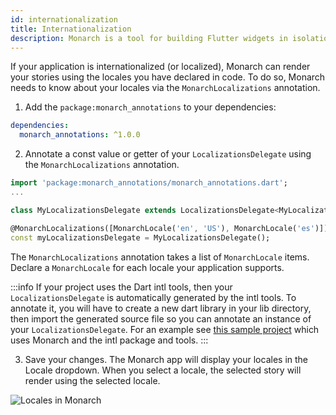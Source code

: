 ```yaml
---
id: internationalization
title: Internationalization
description: Monarch is a tool for building Flutter widgets in isolation. It makes it easy to build, test and debug complex UIs.
---
```


If your application is internationalized (or localized), Monarch can render your 
stories using the locales you have declared in code. To do so, Monarch 
needs to know about your locales via the `MonarchLocalizations` annotation. 

1. Add the `package:monarch_annotations` to your dependencies:
```yaml
dependencies:
  monarch_annotations: ^1.0.0
``` 

2. Annotate a const value or getter of your `LocalizationsDelegate` using the 
`MonarchLocalizations` annotation. 
```dart
import 'package:monarch_annotations/monarch_annotations.dart';
...

class MyLocalizationsDelegate extends LocalizationsDelegate<MyLocalizations> {...}

@MonarchLocalizations([MonarchLocale('en', 'US'), MonarchLocale('es')])
const myLocalizationsDelegate = MyLocalizationsDelegate();
```
The `MonarchLocalizations` annotation takes a list of `MonarchLocale` items. Declare 
a `MonarchLocale` for each locale your application supports.

:::info
If your project uses the Dart intl tools, then your `LocalizationsDelegate` is automatically 
generated by the intl tools. To annotate it, you will have to create a new dart library 
in your lib directory, then import the generated source file so you can annotate an 
instance of your `LocalizationsDelegate`. For an example see 
[this sample project](https://github.com/Dropsource/monarch_samples/tree/master/samples_intl_tools) 
which uses Monarch and the intl package and tools.
:::

3. Save your changes. The Monarch app will display your locales in the Locale dropdown.
When you select a locale, the selected story will render using the selected locale.

<img className="docs-screenshot macos" alt="Locales in Monarch" src={macos_locale_dropdown_en_es} />
